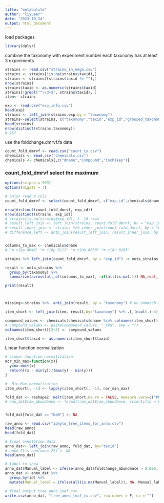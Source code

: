 ```yaml
---
title: "metabolite"
author: "liyueer"
date: "2023-10-24"
output: html_document
---
```


load packages
```r
library(dplyr)
```


combine the taxonomy with experiment number
each taxonomy has at least 3 experiments
```r
strains <- read.csv("strains_in_mega.csv")
strains <- strains[!is.na(strains$taxid),]
strains <- strains[(strains$taxid != ""),]
nrow(strains)
strains$taxid <- as.numeric(strains$taxid)
strains[!grepl("^\\d+$", strains$taxid), ]
item<- strains

exp <- read.csv("exp_info.csv")
head(exp)
strains <- left_join(strains,exp,by = "taxonomy")
strains<-select(strains, c("taxonomy","taxid","exp_id","grouped_taxonomy"))
head(strains)
nrow(distinct(strains,taxonomy))
# 157
```

use the foldchange.dmrvf.fa data 
```r
count_fold_dmrvf <- read.csv("count_is.csv")
chemicals <- read.csv("chemicals.csv")
chemicals <- chemicals[,c("dname","Compound","inchikey")]

```

### count_fold_dmrvf select the maximum

```r
options(scipen = 999)  
options(digits = 7)   

# onlyn read 4 cols
count_fold_dmrvf <- select(count_fold_dmrvf, c("exp_id",chemicals$dname))

nrow(distinct(count_fold_dmrvf, exp_id))
nrow(distinct(strains, exp_id))
# strains[is.na(strains$exp_id), ]  10 rows
# result_left_join <- left_join(strains, count_fold_dmrvf, by = "exp_id")
# result_inner_join <- strains %>% inner_join(count_fold_dmrvf, by = "exp_id")
# difference_left <- anti_join(result_left_join, result_inner_join, by = "exp_id")


columns_to_max <- chemicals$dname
# "m_c18p_0046" "m_c18p_0112" "m_c18p_0038" "m_c18n_0283"

strains %>% left_join(count_fold_dmrvf, by = "exp_id") -> meta_strains

result <- meta_strains %>%
  group_by(taxonomy) %>%
  summarize(across(all_of(columns_to_max), ~if(all(is.na(.))) NA_real_ else max(., na.rm = TRUE)))

print(result)



missing<-strains %>%  anti_join(result, by = "taxonomy") # no unmatch result

item_short <- left_join(item, result,by="taxonomy") %>% .[,(ncol(.)-4):ncol(.)] # taxid and four compounds

compound_values <- chemicals[chemicals$dname %in% colnames(item_short)[2:5], "Compound"]
# compound_values <- paste(compound_values, "_AVG", sep = "")
colnames(item_short)[2:5] <- compound_values

item_short$taxid <- as.numeric(item_short$taxid)

```

Linear function normalization
```r
# Linear function normalization
nor_min_max=function(x){
  y=na.omit(x)
  return((x - min(y))/(max(y) - min(y)))
}

#  Min-Max normalization
item_short[, -1] <- lapply(item_short[, -1], nor_min_max)


```



```r
fold_dat <- reshape2::melt(item_short,na.rm = FALSE, measure.vars=c("PUTRESCINE","AGMATINE","ORNITHINE","CITRULLINE"),variable.name = "Metabolite",value.name = "foldchange_abundance")
# raw_dat$raw_abundance <- format(raw_dat$raw_abundance, scientific = FALSE)


fold_dat[fold_dat == "NaN"] <- NA


```

```r
raw_anno <- read.csv("iphylo_tree_items_for_anno.csv")
head(raw_anno)
head(fold_dat)

# final annotation data
anno_dat<- left_join(raw_anno, fold_dat, by="taxid")
# anno_2[is.nan(anno_2)] <- NA
head(anno_dat)

# label to show
anno_dat$Manual_label <- ifelse(anno_dat$foldchange_abundance > 0.095, anno_dat$id, NA)
anno_dat <- anno_dat %>%
  group_by(id) %>%
  mutate(Manual_label = ifelse(all(is.na(Manual_label)), NA, Manual_label[!is.na(Manual_label)][1]))

# final output tree_anno_leaf.csv
write.csv(anno_dat, "tree_anno_leaf_is.csv", row.names = F, na = "")

```






